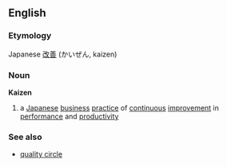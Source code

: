 ==English==
===Etymology===
Japanese [[改善]] (かいぜん, kaizen)
===Noun===
{{wikipedia}}
'''Kaizen'''
# a [[Japanese]] [[business]] [[practice]] of [[continuous]] [[improvement]] in [[performance]] and [[productivity]]

===See also===
*[[quality circle]]